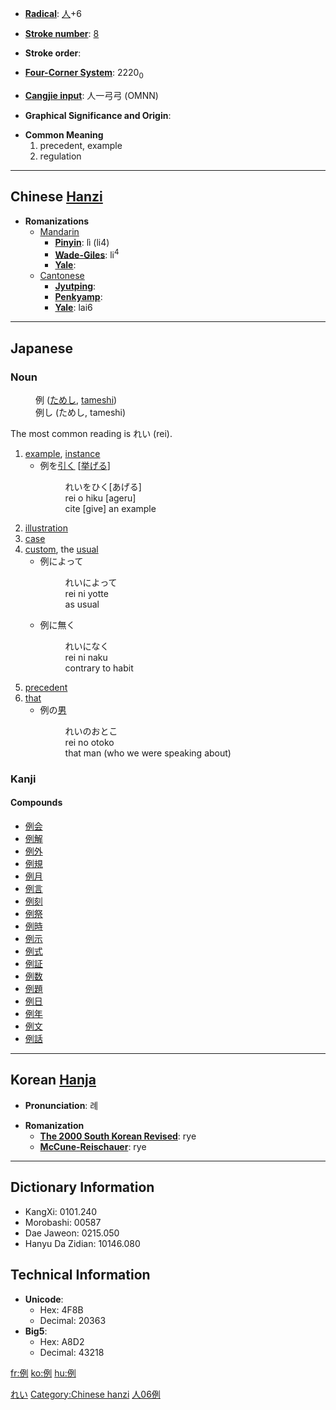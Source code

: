 * '''[[Wiktionary:Chinese radical index| Radical]]''': [[Wiktionary:Chinese radical index 人|人]]+6

* '''[[Wiktionary:Chinese total strokes index|Stroke number]]''': [[Wiktionary:Chinese total strokes index 8|8]]

* '''Stroke order''': 

* '''[[Wiktionary:Chinese four corner index|Four-Corner System]]''': 2220<sub>0</sub>

* '''[[Wiktionary:Chinese Cangjie index|Cangjie input]]''': 人一弓弓 (OMNN)

* '''Graphical Significance and Origin''': 

* '''Common Meaning'''
*#precedent, example
*# regulation


----

== Chinese [[Hanzi]] ==

* '''Romanizations'''
** [[Mandarin]]
*** '''[[Pinyin]]''': lì (li4)
*** '''[[Wade-Giles]]''': li<sup>4</sup>
*** '''[[Yale]]''': 
**[[Cantonese]]
***'''[[Jyutping]]''':
***'''[[Penkyamp]]''': 
***'''[[Yale]]''': lai6


----

==Japanese==
[[Category:Japanese language|れい]]
===Noun===
{{janoun|[[れい]]|[[rei]]}}
:例 ([[ためし]], [[tameshi]])
:例し (ためし, tameshi)

The most common reading is れい (rei).
# [[example]], [[instance]]
#*例を[[引く]] <nowiki>[</nowiki>[[挙げる]]<nowiki>]</nowiki> 
#*:れいをひく[あげる]
#*:rei o hiku [ageru]
#*:cite [give] an example
# [[illustration]]
# [[case]]
# [[custom]], the [[usual]]
#*例によって
#*:れいによって
#*:rei ni yotte
#*:as usual
#*例に無く
#*:れいになく
#*:rei ni naku
#*:contrary to habit
# [[precedent]]
# [[that]]
#*例の[[男]]
#*:れいのおとこ
#*:rei no otoko
#*:that man (who we were speaking about)


===Kanji===
{{kanji|[[れい]] ([[rei]]), [[れつ]] ([[retsu]])|[[たとえる]] ([[例える]], [[tatoeru]]), [[たぐい]] ([[tagui]]), [[ためし]] ([[tameshi]])}}
====Compounds====
*[[例会]]
*[[例解]]
*[[例外]]
*[[例規]]
*[[例月]]
*[[例言]]
*[[例刻]]
*[[例祭]]
*[[例時]]
*[[例示]]
*[[例式]]
*[[例証]]
*[[例数]]
*[[例題]]
*[[例日]]
*[[例年]]
*[[例文]]
*[[例話]]


----

== Korean [[Hanja]] ==

* '''Pronunciation''': 례

* '''Romanization'''
** '''[[The 2000 South Korean Revised Romanization|The 2000 South Korean Revised]]''': rye
** '''[[McCune-Reischauer]]''': rye

----

== Dictionary Information ==

* KangXi: 0101.240
* Morobashi: 00587
* Dae Jaweon: 0215.050
* Hanyu Da Zidian: 10146.080

== Technical Information ==

* '''Unicode''':
** Hex: 4F8B
** Decimal: 20363
* '''Big5''':
** Hex: A8D2
** Decimal: 43218

[[Category:Chinese hanzi]]
[[Category:Japanese kanji|人06例]]

[[fr:例]]
[[ko:例]]
[[hu:例]]